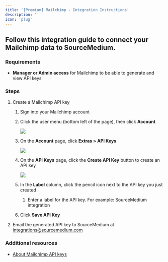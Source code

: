 ```yaml
---
title: '[Premium] Mailchimp - Integration Instructions'
description: ''
icon: 'plug'
---
```


## Follow this integration guide to connect your Mailchimp data to SourceMedium.

### Requirements

- **Manager or Admin access** for Mailchimp to be able to generate and view API keys

### Steps

1. Create a Mailchimp API key
    1. Sign into your Mailchimp account
    2. Click the user menu (bottom left of the page), then click **Account**
        
        ![](/images/article-imgs/mailchimp-integration/Untitled.png)
        
    3. On the **Account** page, click **Extras > API Keys**
        
        ![](/images/article-imgs/mailchimp-integration/Untitled1.png)
        
    4. On the **API Keys** page, click the **Create API Key** button to create an API key
        
        ![](/images/article-imgs/mailchimp-integration/Untitled2.png)
        
    5. In the **Label** column, click the pencil icon next to the API key you just created
        1. Enter a label for the API key. For example: SourceMedium integration
    6. Click **Save API Key**
2. Email the generated API key to SourceMedium at integrations@sourcemedium.com

### Additional resources

- [About Mailchimp API keys](https://mailchimp.com/help/about-api-keys/#Find_or_generate_your_API_key)